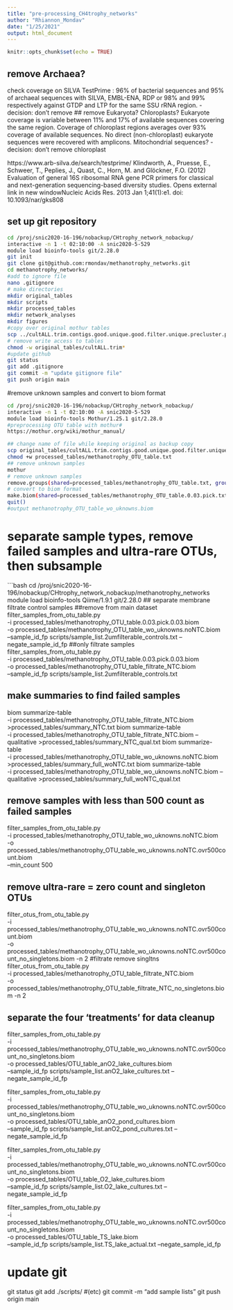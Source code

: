 ```yaml
---
title: "pre-processing_CH4trophy_networks"
author: "Rhiannon_Mondav"
date: "1/25/2021"
output: html_document
---
```


```r
knitr::opts_chunk$set(echo = TRUE)
```


## remove Archaea?
check coverage on SILVA TestPrime : 
96% of bacterial sequences and 95% of archaeal sequences with SILVA, EMBL-ENA, RDP or 98% and 99% respectively against GTDP and LTP for the same SSU rRNA region. 
-decision: don't remove
## remove Eukaryota? Chloroplasts?
Eukaryote coverage is variable between 11% and 17% of available sequences covering the same region. Coverage of chloroplast regions averages over 93% coverage of available sequences. No direct (non-chloroplast) eukaryote sequences were recovered with amplicons. Mitochondrial sequences?
-decision: don't remove chloroplast

https://www.arb-silva.de/search/testprime/
Klindworth, A., Pruesse, E., Schweer, T., Peplies, J., Quast, C., Horn, M. and Glöckner, F.O. (2012) Evaluation of general 16S ribosomal RNA gene PCR primers for classical and next-generation sequencing-based diversity studies. Opens external link in new windowNucleic Acids Res. 2013 Jan 1;41(1):e1. doi: 10.1093/nar/gks808

## set up git repository
```bash
cd /proj/snic2020-16-196/nobackup/CHtrophy_network_nobackup/
interactive -n 1 -t 02:10:00 -A snic2020-5-529
module load bioinfo-tools git/2.28.0
git init
git clone git@github.com:rmondav/methanotrophy_networks.git
cd methanotrophy_networks/
#add to ignore file
nano .gitignore
# make directories
mkdir original_tables
mkdir scripts
mkdir processed_tables
mkdir network_analyses
mkdir figures
#copy over original mothur tables
scp ../cultALL.trim.contigs.good.unique.good.filter.unique.precluster.pick.pick.agc.* ./original_tables/
# remove write access to tables
chmod -w original_tables/cultALL.trim*
#update github
git status
git add .gitignore
git commit -m "update gitignore file"
git push origin main
```


#remove unknown samples and convert to biom format
```bash
cd /proj/snic2020-16-196/nobackup/CHtrophy_network_nobackup/
interactive -n 1 -t 02:10:00 -A snic2020-5-529
module load bioinfo-tools Mothur/1.25.1 git/2.28.0
#preprocessing OTU table with mothur#
https://mothur.org/wiki/mothur_manual/

## change name of file while keeping original as backup copy
scp original_tables/cultALL.trim.contigs.good.unique.good.filter.unique.precluster.pick.pick.agc.shared processed_tables/methanotrophy_OTU_table.txt
chmod +w processed_tables/methanotrophy_OTU_table.txt
## remove unknown samples
mothur  
# remove unknown samples
remove.groups(shared=processed_tables/methanotrophy_OTU_table.txt, groups=AnaerobicPLUSC-JamtlaPLUSC-k1-k145-k49-k97)
# convert to biom format
make.biom(shared=processed_tables/methanotrophy_OTU_table.0.03.pick.txt)
quit()
#output methanotrophy_OTU_table_wo_uknowns.biom
```

# separate sample types, remove failed samples and ultra-rare OTUs, then subsample
```bash
cd /proj/snic2020-16-196/nobackup/CHtrophy_network_nobackup/methanotrophy_networks
module load bioinfo-tools Qiime/1.9.1 git/2.28.0
## separate membrane filtrate control samples
##remove from main dataset
filter_samples_from_otu_table.py \
-i processed_tables/methanotrophy_OTU_table.0.03.pick.0.03.biom \
-o processed_tables/methanotrophy_OTU_table_wo_uknowns.noNTC.biom \
--sample_id_fp scripts/sample_list.2umfilterable_controls.txt --negate_sample_id_fp
##only filtrate samples
filter_samples_from_otu_table.py \
-i processed_tables/methanotrophy_OTU_table.0.03.pick.0.03.biom \
-o processed_tables/methanotrophy_OTU_table_filtrate_NTC.biom \
--sample_id_fp scripts/sample_list.2umfilterable_controls.txt 

## make summaries to find failed samples
biom summarize-table \
-i processed_tables/methanotrophy_OTU_table_filtrate_NTC.biom >processed_tables/summary_NTC.txt
biom summarize-table \
-i processed_tables/methanotrophy_OTU_table_filtrate_NTC.biom --qualitative >processed_tables/summary_NTC_qual.txt
biom summarize-table \
-i processed_tables/methanotrophy_OTU_table_wo_uknowns.noNTC.biom >processed_tables/summary_full_woNTC.txt
biom summarize-table \
-i processed_tables/methanotrophy_OTU_table_wo_uknowns.noNTC.biom --qualitative >processed_tables/summary_full_woNTC_qual.txt

## remove samples with less than 500 count as failed samples
filter_samples_from_otu_table.py \
-i processed_tables/methanotrophy_OTU_table_wo_uknowns.noNTC.biom \
-o processed_tables/methanotrophy_OTU_table_wo_uknowns.noNTC.ovr500count.biom \
--min_count 500

## remove ultra-rare = zero count and singleton OTUs
filter_otus_from_otu_table.py \
-i processed_tables/methanotrophy_OTU_table_wo_uknowns.noNTC.ovr500count.biom \
-o processed_tables/methanotrophy_OTU_table_wo_uknowns.noNTC.ovr500count_no_singletons.biom -n 2
#filtrate remove singltns
filter_otus_from_otu_table.py \
-i processed_tables/methanotrophy_OTU_table_filtrate_NTC.biom \
-o processed_tables/methanotrophy_OTU_table_filtrate_NTC_no_singletons.biom -n 2 

## separate the four 'treatments' for data cleanup
filter_samples_from_otu_table.py \
-i processed_tables/methanotrophy_OTU_table_wo_uknowns.noNTC.ovr500count_no_singletons.biom \
-o processed_tables/OTU_table_anO2_lake_cultures.biom \
--sample_id_fp scripts/sample_list.anO2_lake_cultures.txt --negate_sample_id_fp

filter_samples_from_otu_table.py \
-i processed_tables/methanotrophy_OTU_table_wo_uknowns.noNTC.ovr500count_no_singletons.biom \
-o processed_tables/OTU_table_anO2_pond_cultures.biom \
--sample_id_fp scripts/sample_list.anO2_pond_cultures.txt --negate_sample_id_fp

filter_samples_from_otu_table.py \
-i processed_tables/methanotrophy_OTU_table_wo_uknowns.noNTC.ovr500count_no_singletons.biom \
-o processed_tables/OTU_table_O2_lake_cultures.biom \
--sample_id_fp scripts/sample_list.O2_lake_cultures.txt --negate_sample_id_fp

filter_samples_from_otu_table.py \
-i processed_tables/methanotrophy_OTU_table_wo_uknowns.noNTC.ovr500count_no_singletons.biom \
-o processed_tables/OTU_table_TS_lake.biom \
--sample_id_fp scripts/sample_list.TS_lake_actual.txt --negate_sample_id_fp

# update git
git status
git add ./scripts/ #(etc)
git commit -m "add sample lists"
git push origin main

